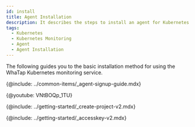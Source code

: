 ```yaml
---
id: install
title: Agent Installation
description: It describes the steps to install an agent for Kubernetes monitoring.
tags:
  - Kubernetes
  - Kubernetes Monitoring
  - Agent
  - Agent Installation
---
```



The following guides you to the basic installation method for using the WhaTap Kubernetes monitoring service.

{@include: ../common-items/_agent-signup-guide.mdx}

{@youtube: VNtBOQp_1TU}

{@include: ../getting-started/_create-project-v2.mdx}

{@include: ../getting-started/_accesskey-v2.mdx} 
